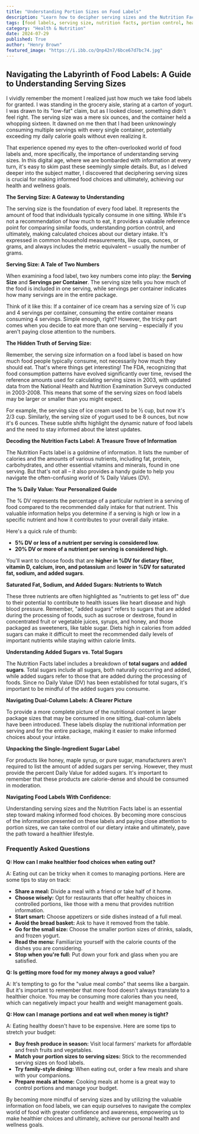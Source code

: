 ```yaml
---
title: "Understanding Portion Sizes on Food Labels"
description: "Learn how to decipher serving sizes and the Nutrition Facts label to make informed food choices and manage your portion control. This guide covers key aspects like understanding daily values, added sugars, and navigating dual-column labels."
tags: [food labels, serving size, nutrition facts, portion control, healthy eating, food choices, daily values, added sugars, diet, health, wellness]
category: "Health & Nutrition"
date: 2024-07-29
published: True
author: "Henry Brown"
featured_image: "https://i.ibb.co/Qnp42n7/6bce67d7bc74.jpg"
---
```


## Navigating the Labyrinth of Food Labels: A Guide to Understanding Serving Sizes

I vividly remember the moment I realized just how much we take food labels for granted. I was standing in the grocery aisle, staring at a carton of yogurt. I was drawn to its "low-fat" claim, but as I looked closer, something didn't feel right. The serving size was a mere six ounces, and the container held a whopping sixteen. It dawned on me then that I had been unknowingly consuming multiple servings with every single container, potentially exceeding my daily calorie goals without even realizing it. 

That experience opened my eyes to the often-overlooked world of food labels and, more specifically, the importance of understanding serving sizes. In this digital age, where we are bombarded with information at every turn, it's easy to skim past these seemingly simple details. But, as I delved deeper into the subject matter, I discovered that deciphering serving sizes is crucial for making informed food choices and ultimately, achieving our health and wellness goals.

**The Serving Size: A Gateway to Understanding**

The serving size is the foundation of every food label. It represents the amount of food that individuals typically consume in one sitting. While it's not a recommendation of how much to eat, it provides a valuable reference point for comparing similar foods, understanding portion control, and ultimately,  making calculated choices about our dietary intake. It's  expressed in common household measurements, like cups, ounces, or grams, and always includes the metric equivalent – usually the number of grams.

**Serving Size: A Tale of Two Numbers**

When examining a food label, two key numbers come into play: the **Serving Size** and **Servings per Container**. The serving size tells you how much of the food is included in one serving, while servings per container indicates how many servings are in the entire package. 

Think of it like this: If a container of ice cream has a serving size of ½ cup and 4 servings per container, consuming the entire container means consuming 4 servings. Simple enough, right? However, the tricky part comes when you decide to eat more than one serving – especially if you aren't paying close attention to the numbers.

**The Hidden Truth of Serving Size:**

Remember, the serving size information on a food label is based on how much food people typically consume, not necessarily how much they should eat. That's where things get interesting! The FDA, recognizing that food consumption patterns have evolved significantly over time, revised the reference amounts used for calculating serving sizes in 2003, with updated data from the National Health and Nutrition Examination Surveys conducted in 2003-2008. This means that some of the serving sizes on food labels may be larger or smaller than you might expect.

For example, the serving size of ice cream used to be ½ cup, but now it's 2/3 cup. Similarly, the serving size of yogurt used to be 8 ounces, but now it's 6 ounces. These subtle shifts highlight the dynamic nature of food labels and the need to stay informed about the latest updates.

**Decoding the Nutrition Facts Label: A Treasure Trove of Information**

The Nutrition Facts label is a goldmine of information. It lists the number of calories and the amounts of various nutrients, including fat, protein, carbohydrates, and other essential vitamins and minerals, found in one serving. But that's not all – it also provides a handy guide to help you navigate the often-confusing world of % Daily Values (DV).

**The % Daily Value: Your Personalized Guide**

The % DV represents the percentage of a particular nutrient in a serving of food compared to the recommended daily intake for that nutrient. This valuable information helps you determine if a serving is high or low in a specific nutrient and how it contributes to your overall daily intake. 

Here's a quick rule of thumb:

* **5% DV or less of a nutrient per serving is considered low.**
* **20% DV or more of a nutrient per serving is considered high.**

You'll want to choose foods that are **higher in %DV for dietary fiber, vitamin D, calcium, iron, and potassium** and **lower in %DV for saturated fat, sodium, and added sugars**. 

**Saturated Fat, Sodium, and Added Sugars: Nutrients to Watch**

These three nutrients are often highlighted as "nutrients to get less of" due to their potential to contribute to health issues like heart disease and high blood pressure.  Remember, "added sugars" refers to sugars that are added during the processing of foods, such as sucrose or dextrose, found in concentrated fruit or vegetable juices, syrups, and honey, and those packaged as sweeteners, like table sugar. Diets high in calories from added sugars can make it difficult to meet the recommended daily levels of important nutrients while staying within calorie limits.

**Understanding Added Sugars vs. Total Sugars**

The Nutrition Facts label includes a breakdown of **total sugars** and **added sugars**. Total sugars include all sugars, both naturally occurring and added, while added sugars refer to those that are added during the processing of foods. Since no Daily Value (DV) has been established for total sugars, it's important to be mindful of the added sugars you consume.

**Navigating Dual-Column Labels: A Clearer Picture**

To provide a more complete picture of the nutritional content in larger package sizes that may be consumed in one sitting, dual-column labels have been introduced. These labels display the nutritional information per serving and for the entire package, making it easier to make informed choices about your intake.

**Unpacking the Single-Ingredient Sugar Label**

For products like honey, maple syrup, or pure sugar, manufacturers aren't required to list the amount of added sugars per serving. However, they must provide the percent Daily Value for added sugars. It's important to remember that these products are calorie-dense and should be consumed in moderation.

**Navigating Food Labels With Confidence:**

Understanding serving sizes and the Nutrition Facts label is an essential step toward making informed food choices. By becoming more conscious of the information presented on these labels and paying close attention to portion sizes, we can take control of our dietary intake and ultimately, pave the path toward a healthier lifestyle.

### Frequently Asked Questions

**Q: How can I make healthier food choices when eating out?**

A: Eating out can be tricky when it comes to managing portions. Here are some tips to stay on track:

* **Share a meal:** Divide a meal with a friend or take half of it home.
* **Choose wisely:** Opt for restaurants that offer healthy choices in controlled portions, like those with a menu that provides nutrition information.
* **Start smart:** Choose appetizers or side dishes instead of a full meal.
* **Avoid the bread basket:**  Ask to have it removed from the table.
* **Go for the small size:** Choose the smaller portion sizes of drinks, salads, and frozen yogurt.
* **Read the menu:**  Familiarize yourself with the calorie counts of the dishes you are considering.
* **Stop when you're full:**  Put down your fork and glass when you are satisfied.

**Q: Is getting more food for my money always a good value?**

A: It's tempting to go for the "value meal combo" that seems like a bargain. But it's important to remember that more food doesn't always translate to a healthier choice. You may be consuming more calories than you need, which can negatively impact your health and weight management goals.

**Q: How can I manage portions and eat well when money is tight?**

A: Eating healthy doesn't have to be expensive. Here are some tips to stretch your budget:

* **Buy fresh produce in season:** Visit local farmers' markets for affordable and fresh fruits and vegetables.
* **Match your portion sizes to serving sizes:** Stick to the recommended serving sizes on food labels.
* **Try family-style dining:** When eating out, order a few meals and share with your companions.
* **Prepare meals at home:** Cooking meals at home is a great way to control portions and manage your budget.

By becoming more mindful of serving sizes and by utilizing the valuable information on food labels, we can equip ourselves to navigate the complex world of food with greater confidence and awareness, empowering us to make healthier choices and ultimately, achieve our personal health and wellness goals. 